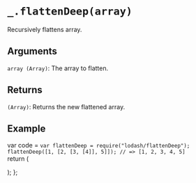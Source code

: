 # `_.flattenDeep(array)`

Recursively flattens array.

## Arguments
`array (Array)`: The array to flatten.

## Returns
`(Array)`: Returns the new flattened array.

## Example


var code =  `var flattenDeep = require("lodash/flattenDeep");
flattenDeep([1, [2, [3, [4]], 5]]);
// => [1, 2, 3, 4, 5]
`   
  return (
    <div>
      <Embed source={code} />
    </div>
  );
};

<Demo/>


